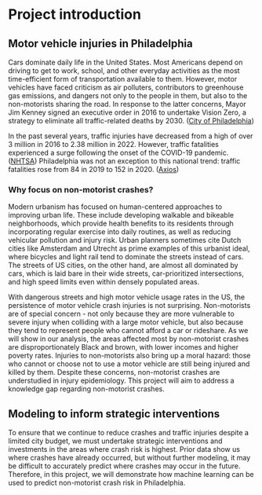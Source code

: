 # Project introduction 

## Motor vehicle injuries in Philadelphia

Cars dominate daily life in the United States. Most Americans depend on driving to get to work, school, and other everyday activities as the most time-efficient form of transportation available to them. However, motor vehicles have faced criticism as air polluters, contributors to greenhouse gas emissions, and dangers not only to the people in them, but also to the non-motorists sharing the road. In response to the latter concerns, Mayor Jim Kenney signed an executive order in 2016 to undertake Vision Zero, a strategy to eliminate all traffic-related deaths by 2030. ([City of Philadelphia](https://www.phila.gov/2022-10-06-city-releases-vision-zero-annual-report-cuts-the-ribbon-at-chestnut-street-repaving-safety-project))

In the past several years, traffic injuries have decreased from a high of over 3 million in 2016 to 2.38 million in 2022. However, traffic fatalities experienced a surge following the onset of the COVID-19 pandemic. ([NHTSA](https://crashstats.nhtsa.dot.gov/Api/Public/ViewPublication/813560)) Philadelphia was not an exception to this national trend: traffic fatalities rose from 84 in 2019 to 152 in 2020. ([Axios](https://www.axios.com/local/philadelphia/2024/12/09/traffic-crash-deaths-vision-zero-2024))

### Why focus on non-motorist crashes?

Modern urbanism has focused on human-centered approaches to improving urban life. These include developing walkable and bikeable neighborhoods, which provide health benefits to its residents through incorporating regular exercise into daily routines, as well as reducing vehicular pollution and injury risk. Urban planners sometimes cite Dutch cities like Amsterdam and Utrecht as prime examples of this urbanist ideal, where bicycles and light rail tend to dominate the streets instead of cars. The streets of US cities, on the other hand, are almost all dominated by cars, which is laid bare in their wide streets, car-prioritized intersections, and high speed limits even within densely populated areas.

With dangerous streets and high motor vehicle usage rates in the US, the persistence of motor vehicle crash injuries is not surprising. Non-motorists are of special concern - not only because they are more vulnerable to severe injury when colliding with a large motor vehicle, but also because they tend to represent people who cannot afford a car or rideshare. As we will show in our analysis, the areas affected most by non-motorist crashes are disproportionately Black and brown, with lower incomes and higher poverty rates. Injuries to non-motorists also bring up a moral hazard: those who cannot or choose not to use a motor vehicle are still being injured and killed by them. Despite these concerns, non-motorist crashes are understudied in injury epidemiology. This project will aim to address a knowledge gap regarding non-motorist crashes.

## Modeling to inform strategic interventions

To ensure that we continue to reduce crashes and traffic injuries despite a limited city budget, we must undertake strategic interventions and investments in the areas where crash risk is highest. Prior data show us where crashes have already occurred, but without further modeling, it may be difficult to accurately predict where crashes may occur in the future. Therefore, in this project, we will demonstrate how machine learning can be used to predict non-motorist crash risk in Philadelphia.
